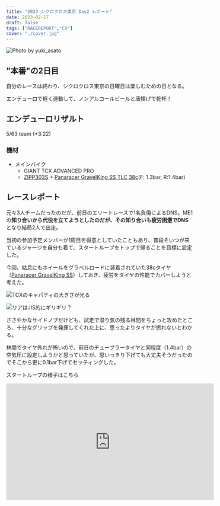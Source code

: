 ```yaml
---
title: "2023 シクロクロス東京 Day2 レポート"
date: 2023-02-17
draft: false
tags: ["RACEREPORT","CX"]
cover: "./cover.jpg"
---
```


![Photo by yuki_asato](./cover.jpg)

## "本番"の2日目

自分のレースは終わり、シクロクロス東京の日曜日は楽しむための日となる。

エンデューロで軽く運動して、ノンアルコールビールと唐揚げで乾杯！

## エンデューロリザルト

5/63 team (+3:22)

### 機材

- メインバイク
  - GIANT TCX ADVANCED PRO
  - [ZIPP303S](https://paypaymall.yahoo.co.jp/store/qbei/item/pc-810594/) + [Panaracer GravelKing SS TLC 38c](https://amzn.to/3oRbzvd)(F: 1.3bar, R:1.4bar)

## レースレポート

元々3人チームだったのだが、前日のエリートレースで1名負傷によるDNS。ME1の**知り合いから代役を立てようとしたのだが、その知り合いも疲労困憊でDNS**となり結局2人で出走。

当初の参加予定メンバーが1周目を得意としていたこともあり、普段そいつが来ているジャージを自分も着て、スタートループをトップで帰ることを目標に設定した。

今回、姑息にもホイールをグラベルロードに装着されていた38cタイヤ（[Panaracer GravelKing SS](https://amzn.to/3oRbzvd)）しておき、疲労をタイヤの性能でカバーしようと考えた。

![TCXのキャパティの大きさが光る](./GKSS_1.jpg)

![リアはJIS的にギリギリ？](./GKSS_2.jpg)

ささやかなサイドノブだけども、試走で湿り気の残る林間をちょっと攻めたところ、十分なグリップを発揮してくれた上に、思ったよりタイヤが撚れないとわかる。

林間でタイヤ外れが怖いので、前日のチューブラータイヤと同程度（1.4bar）の空気圧に設定しようかと思っていたが、思いっきり下げても大丈夫そうだったのでそこから更に0.1bar下げてセッティングした。

スタートループの様子はこちら

<iframe width="560" height="315" src="https://www.youtube.com/embed/CDy-FP59wm4" title="YouTube video player" frameborder="0" allow="accelerometer; autoplay; clipboard-write; encrypted-media; gyroscope; picture-in-picture; web-share" allowfullscreen></iframe>

